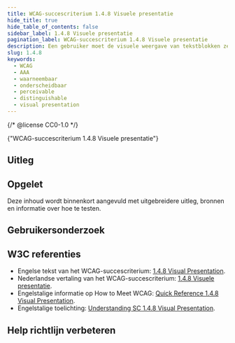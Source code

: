 ```yaml
---
title: WCAG-succescriterium 1.4.8 Visuele presentatie
hide_title: true
hide_table_of_contents: false
sidebar_label: 1.4.8 Visuele presentatie
pagination_label: WCAG-succescriterium 1.4.8 Visuele presentatie
description: Een gebruiker moet de visuele weergave van tekstblokken zelf kunnen aanpassen om deze beter te kunnen lezen.
slug: 1.4.8
keywords:
  - WCAG
  - AAA
  - waarneembaar
  - onderscheidbaar
  - perceivable
  - distinguishable
  - visual presentation
---
```


{/* @license CC0-1.0 */}


<WcagHeadingGroup level={1} conformanceLevel="Niveau AAA">
  {"WCAG-succescriterium 1.4.8 Visuele presentatie"}
</WcagHeadingGroup>

<SpotlightSection>
  <Markdown omitH1 headinglevel={3}>
    <AAAMessage />
  </Markdown>
</SpotlightSection>

## Uitleg

<Summary />

## Opgelet

Deze inhoud wordt binnenkort aangevuld met uitgebreidere uitleg, bronnen en informatie over hoe te testen.

## Gebruikersonderzoek

<CTAGebruikersonderzoek />

## W3C referenties

- Engelse tekst van het WCAG-succescriterium: [<span lang="en">1.4.8 Visual Presentation</span>](https://www.w3.org/TR/WCAG22/#visual-presentation).
- Nederlandse vertaling van het WCAG-succescriterium: [1.4.8 Visuele presentatie](https://www.w3.org/Translations/WCAG22-nl/#visuele-weergave).
- Engelstalige informatie op <span lang="en">How to Meet WCAG</span>: [<span lang="en">Quick Reference 1.4.8 Visual Presentation</span>](https://www.w3.org/WAI/WCAG22/quickref/#visual-presentation).
- Engelstalige toelichting: [<span lang="en">Understanding SC 1.4.8 Visual Presentation</span>](https://www.w3.org/WAI/WCAG22/Understanding/visual-presentation.html).

<SpotlightSection>
  <Markdown omitH1 headinglevel={3}>
    <Disclaimer />
  </Markdown>
</SpotlightSection>

## Help richtlijn verbeteren

<Markdown omitH1 headinglevel={3}>
  <WCAGFooterInfo />
</Markdown>
